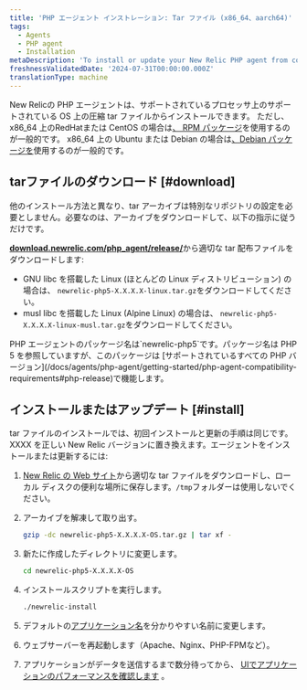 ```yaml
---
title: 'PHP エージェント インストレーション: Tar ファイル (x86_64、aarch64)'
tags:
  - Agents
  - PHP agent
  - Installation
metaDescription: 'To install or update your New Relic PHP agent from compressed tar archives, start here.'
freshnessValidatedDate: '2024-07-31T00:00:00.000Z'
translationType: machine
---
```


New Relicの PHP エージェントは、サポートされているプロセッサ上のサポートされている OS 上の圧縮 tar ファイルからインストールできます。 ただし、x86\_64 上のRedHatまたは CentOS の場合は[、 RPM パッケージ](/docs/agents/php-agent/installation/php-agent-installation-aws-linux-redhat-centos/)を使用するのが一般的です。 x86\_64 上の Ubuntu または Debian の場合は[、Debian パッケージを](/docs/agents/php-agent/installation/php-agent-installation-ubuntu-debian)使用するのが一般的です。

## tarファイルのダウンロード [#download]

他のインストール方法と異なり、tar アーカイブは特別なリポジトリの設定を必要としません。必要なのは、アーカイブをダウンロードして、以下の指示に従うだけです。

<DNT>**[download.newrelic.com/php\_agent/release/](https://download.newrelic.com/php_agent/release/)**</DNT>から適切な tar 配布ファイルをダウンロードします:

* GNU libc を搭載した Linux (ほとんどの Linux ディストリビューション) の場合は、 `newrelic-php5-X.X.X.X-linux.tar.gz`をダウンロードしてください。
* musl libc を搭載した Linux (Alpine Linux) の場合は、 `newrelic-php5-X.X.X.X-linux-musl.tar.gz`をダウンロードしてください。

<Callout variant="tip">
  PHP エージェントのパッケージ名は`newrelic-php5`です。パッケージ名は PHP 5 を参照していますが、このパッケージは [サポートされているすべての PHP バージョン](/docs/agents/php-agent/getting-started/php-agent-compatibility-requirements#php-release)で機能します。
</Callout>

## インストールまたはアップデート [#install]

tar ファイルのインストールでは、初回インストールと更新の手順は同じです。XXXX を正しい New Relic バージョンに置き換えます。エージェントをインストールまたは更新するには:

1. [New Relic の Web サイト](https://download.newrelic.com/php_agent/release/)から適切な tar ファイルをダウンロードし、ローカル ディスクの便利な場所に保存します。`/tmp`フォルダーは使用しないでください。

2. アーカイブを解凍して取り出す。

   ```bash
   gzip -dc newrelic-php5-X.X.X.X-OS.tar.gz | tar xf -
   ```

3. 新たに作成したディレクトリに変更します。

   ```bash
   cd newrelic-php5-X.X.X.X-OS
   ```

4. インストールスクリプトを実行します。

   ```bash
   ./newrelic-install
   ```

5. デフォルトの[アプリケーション名](/docs/site/naming-your-application)を分かりやすい名前に変更します。

6. ウェブサーバーを再起動します（Apache、Nginx、PHP-FPMなど）。

7. アプリケーションがデータを送信するまで数分待ってから、 [UIでアプリケーションのパフォーマンスを確認します](/docs/apm/applications-menu/monitoring/apm-overview-page) 。

<InstallFeedback />